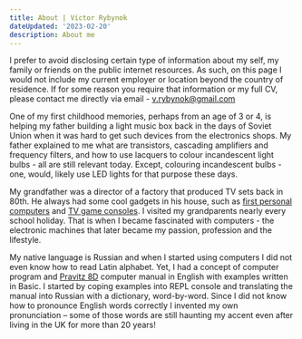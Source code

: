 ```yaml
---
title: About | Victor Rybynok
dateUpdated: '2023-02-20'
description: About me
---
```


I prefer to avoid disclosing certain type of information about my self, my
family or friends on the public internet resources. As such, on this page I
would not include my current employer or location beyond the country of
residence. If for some reason you require that information or my full CV, please
contact me directly via email - v.rybynok@gmail.com

One of my first childhood memories, perhaps from an age of 3 or 4, is helping my
father building a light music box back in the days of Soviet Union when it was
hard to get such devices from the electronics shops. My father explained to me
what are transistors, cascading amplifiers and frequency filters, and how to use
lacquers to colour incandescent light bulbs - all are still relevant today.
Except, colouring incandescent bulbs - one, would, likely use LED lights for
that purpose these days.

My grandfather was a director of a factory that produced TV sets back in 80th.
He always had some cool gadgets in his house, such as
[first personal computers](https://en.wikipedia.org/wiki/Pravetz_computers) and
[TV game consoles](https://ru.wikibooks.org/wiki/Советские_телевизионные_игровые_приставки/Фабричные_телеигры).
I visited my grandparents nearly every school holiday. That is when I became
fascinated with computers - the electronic machines that later became my
passion, profession and the lifestyle.

My native language is Russian and when I started using computers I did not even
know how to read Latin alphabet. Yet, I had a concept of computer program and
[Pravitz 8D](https://en.wikipedia.org/wiki/Oric#Clones) computer manual in
English with examples written in Basic. I started by coping examples into REPL
console and translating the manual into Russian with a dictionary, word-by-word.
Since I did not know how to pronounce English words correctly I invented my own
pronunciation&nbsp;– some of those words are still haunting my accent even after
living in the UK for more than 20 years!
